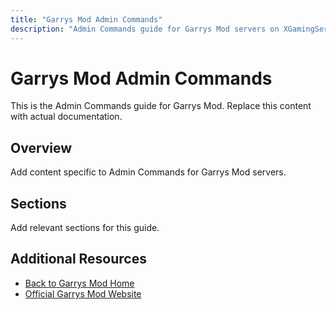 ```yaml
---
title: "Garrys Mod Admin Commands"
description: "Admin Commands guide for Garrys Mod servers on XGamingServer"
---
```


# Garrys Mod Admin Commands

This is the Admin Commands guide for Garrys Mod. Replace this content with actual documentation.

## Overview

Add content specific to Admin Commands for Garrys Mod servers.

## Sections

Add relevant sections for this guide.

## Additional Resources

- [Back to Garrys Mod Home](./index)
- [Official Garrys Mod Website](https://example.com)
